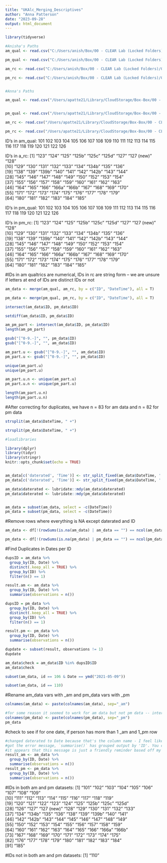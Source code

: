```yaml
---
title: "UKAlc_Merging_Descriptives"
author: "Anna Patterson"
date: "2023-09-28"
output: html_document
---
```


```r
library(tidyverse)

#Anisha's Paths
am_qual <- read.csv("C:/Users/anish/Box/00 - CLEAR Lab (Locked Folders)/02 - Data Management, Analysis, and Papers/Studies_Projects/UKALC/02_datasets/UKALC_DAILY/02_data_prep_workspace/AM_Qualtrics_csv.csv")

pm_qual <- read.csv("C:/Users/anish/Box/00 - CLEAR Lab (Locked Folders)/02 - Data Management, Analysis, and Papers/Studies_Projects/UKALC/02_datasets/UKALC_DAILY/02_data_prep_workspace/PM_Qualtrics_csv.csv") 

am_rc <- read.csv("C:/Users/anish/Box/00 - CLEAR Lab (Locked Folders)/02 - Data Management, Analysis, and Papers/Studies_Projects/UKALC/02_datasets/UKALC_DAILY/02_data_prep_workspace/AM_REDCap_csv.csv")

pm_rc <- read.csv("C:/Users/anish/Box/00 - CLEAR Lab (Locked Folders)/02 - Data Management, Analysis, and Papers/Studies_Projects/UKALC/02_datasets/UKALC_DAILY/02_data_prep_workspace/PM_REDCap_csv.csv")


#Anna's Paths

am_qual <- read.csv("/Users/apatte21/Library/CloudStorage/Box-Box/00 - CLEAR Lab (Locked Folders)/02 - Data Management, Analysis, and Papers/Studies_Projects/UKALC/02_datasets/UKALC_DAILY/02_data_prep_workspace/AM_Qualtrics_csv.csv")


pm_qual <- read.csv("/Users/apatte21/Library/CloudStorage/Box-Box/00 - CLEAR Lab (Locked Folders)/02 - Data Management, Analysis, and Papers/Studies_Projects/UKALC/02_datasets/UKALC_DAILY/02_data_prep_workspace/PM_Qualtrics_csv.csv")

am_rc <- read.csv("/Users/apatte21/Library/CloudStorage/Box-Box/00 - CLEAR Lab (Locked Folders)/02 - Data Management, Analysis, and Papers/Studies_Projects/UKALC/02_datasets/UKALC_DAILY/02_data_prep_workspace/AM_REDCap_csv.csv")

pm_rc <- read.csv("/Users/apatte21/Library/CloudStorage/Box-Box/00 - CLEAR Lab (Locked Folders)/02 - Data Management, Analysis, and Papers/Studies_Projects/UKALC/02_datasets/UKALC_DAILY/02_data_prep_workspace/PM_REDCap_csv.csv")
```

ID's in am_qual: 101 102 103 104 105 106 107 108 109 110 111 112 113 114 115 116 117 118 119 120 121 122 126

ID's in a_rc: [1] "123"       "124"       "125"       "125b"      "125c"      "125d"      "127"       "127 (new)" "128"      
[10] "129"       "130"       "131"       "132"       "133"       "134"       "134b"      "135"       "136"      
[19] "138"       "139"       "139b"      "140"       "141"       "142"       "142b"      "143"       "144"      
[28] "145"       "146"       "147"       "148"       "149"       "150"       "152"       "153"       "154"      
[37] "155"       "156"       "157"       "158"       "159"       "160"       "161"       "162"       "163"      
[46] "164"       "165"       "166"       "166a"      "166b"      "167"       "168"       "169"       "170"      
[55] "171"       "172"       "173"       "174"       "175"       "176"       "177"       "178"       "179"      
[64] "180"       "181"       "182"       "183"       "184"       "185"   

ID's in pm_qual: 101 102 103 104 105 106 107 108 109 111 112 113 114 115 116 117 118 119 120 121 122 126 

ID's in pm_rc: [1] "123"       "124"       "125"       "125b"      "125c"      "125d"      "127"       "127 (new)" "128"      
[10] "129"       "130"       "131"       "132"       "133"       "134"       "134b"      "135"       "136"      
[19] "138"       "139"       "139b"      "140"       "141"       "142"       "142b"      "143"       "144"      
[28] "145"       "146"       "147"       "148"       "149"       "150"       "152"       "153"       "154"      
[37] "155"       "156"       "157"       "158"       "159"       "160"       "161"       "162"       "163"      
[46] "164"       "165"       "166"       "166a"      "166b"      "167"       "168"       "169"       "170"      
[55] "171"       "172"       "173"       "174"       "175"       "176"       "177"       "178"       "179"      
[64] "180"       "181"       "182"       "183"       "184"       "185"    



#IDs in am qualtrics are numerical, IDs in rc are string form -- we are unsure if letters at end of IDs are distinct IDs or not 
```r
am_data <- merge(am_qual, am_rc, by = c("ID", "DateTime"), all = T)

pm_data <- merge(pm_qual, pm_rc, by = c("ID", "DateTime"), all = T)

```

```r
intersect(am_data$ID, pm_data$ID)

setdiff(am_data$ID, pm_data$ID)

am_pm_part <- intersect(am_data$ID, pm_data$ID)
length(am_pm_part)

gsub("[^0-9.-]", "", pm_data$ID)
gsub("[^0-9.-]", "", am_data$ID)

am_part.u <- gsub("[^0-9.-]", "", am_data$ID)
pm_part.u <- gsub("[^0-9.-]", "", pm_data$ID)

unique(am_part.u)
unique(pm_part.u)

am_part.u.n <- unique(am_part.u)
pm_part.u.n <- unique(pm_part.u)

length(am_part.u.n)
length(pm_part.u.n)
```

#After correcting for duplicates, we have n = 83 for am data and n = 82 for pm data 
```r
strsplit(am_data$DateTime, " +")

strsplit(pm_data$DateTime, " +") 
```
```r
#loadlibraries 

library(dplyr)
library(tidyr)
library(stringr)
knitr::opts_chunk$set(echo = TRUE)


am_data[c('daterated', 'Time')] <- str_split_fixed(am_data$DateTime, ' ', 2)
pm_data[c('daterated', 'Time')] <- str_split_fixed(pm_data$DateTime, ' ', 2)


```

```r
am_data$daterated <- lubridate::mdy(am_data$daterated)
pm_data$daterated <- lubridate::mdy(pm_data$daterated)


am_data = subset(am_data, select = -c(DateTime))
pm_data = subset(pm_data, select = -c(DateTime))
```

#Remove rows where everything is NA except daterated and ID
```r
am_data <- df[!(rowSums(is.na(am_data) | am_data == "") == ncol(am_data) & !(am_data$ID != "" & am_data$daterated != "")), ]

pm_data <- df[!(rowSums(is.na(pm_data) | pm_data == "") == ncol(pm_data) & !(pm_data$ID != "" & pm_data$daterated != "")), ]
```

#Find Duplicates in Dates per ID 
```r
dupsID = am_data %>%
  group_by(ID, Date) %>%
  distinct(.keep_all = TRUE) %>%
  group_by(ID) %>%
  filter(n() == 1)  

result.am <- am_data %>%
  group_by(ID, Date) %>%
  summarise(observations = n())

dupsID = pm_data %>%
  group_by(ID, Date) %>%
  distinct(.keep_all = TRUE) %>%
  group_by(ID) %>%
  filter(n() == 1)  

result.pm <- pm_data %>%
  group_by(ID, Date) %>%
  summarise(observations = n())

dupdate <- subset(result, observations != 1)
dupdate

am_data$check = am_data$ID %in% dupsID$ID
am_data$check

subset(am_data, id == 106 & Date == ymd("2021-05-09"))

subset(am_data, id == 110)

```

#Rename am_data vars with _am and pm_data vars with _pm 
```r
colnames(am_data) <- paste(colnames(am_data), sep="_am")

#for some reason it seemed to work for am data but not pm data -- interrupted for Friday lit review meeting 
colnames(pm_data) <- paste(colnames(pm_data), sep="_pm")
pm_data 
```

#check to see if for one date, if person has more than 1 _am and 1_pm row 
```r
#changed daterated to Date because that's the column name - I feel like we should address this 
#got the error message, `summarise()` has grouped output by 'ID'. You can override using the `.groups` argument.
#it appears that this message is just a friendly reminder based off my findings and when I checked the data
result_am <- am_data %>% 
  group_by(ID, Date) %>% 
  summarise(observations = n())
result_pm <- pm_data %>% 
  group_by(ID, Date) %>% 
  summarise(observations = n())
```


#IDs in both am and pm datasets: 
[1] "101"       "102"       "103"       "104"       "105"       "106"       "107"       "108"       "109"      
[10] "111"       "112"       "113"       "114"       "115"       "116"       "117"       "118"       "119"      
[19] "120"       "121"       "122"       "123"       "124"       "125"       "125b"      "125c"      "125d"     
[28] "126"       "127"       "127 (new)" "128"       "129"       "130"       "131"       "132"       "133"      
[37] "134"       "134b"      "135"       "136"       "138"       "139"       "139b"      "140"       "141"      
[46] "142"       "142b"      "143"       "144"       "145"       "146"       "147"       "148"       "149"      
[55] "150"       "152"       "153"       "154"       "155"       "156"       "157"       "158"       "159"      
[64] "160"       "161"       "162"       "163"       "164"       "165"       "166"       "166a"      "166b"     
[73] "167"       "168"       "169"       "170"       "171"       "172"       "173"       "174"       "175"      
[82] "176"       "177"       "178"       "179"       "180"       "181"       "182"       "183"       "184"      
[91] "185"  

#IDs not in both am and pm datasets: [1] "110" 
